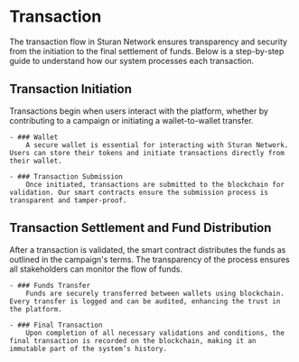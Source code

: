 # Transaction

The transaction flow in Sturan Network ensures transparency and security from the initiation to the final settlement of funds. Below is a step-by-step guide to understand how our system processes each transaction.

## Transaction Initiation

Transactions begin when users interact with the platform, whether by contributing to a campaign or initiating a wallet-to-wallet transfer.

    - ### Wallet
        A secure wallet is essential for interacting with Sturan Network. Users can store their tokens and initiate transactions directly from their wallet.

    - ### Transaction Submission
        Once initiated, transactions are submitted to the blockchain for validation. Our smart contracts ensure the submission process is transparent and tamper-proof.

## Transaction Settlement and Fund Distribution
After a transaction is validated, the smart contract distributes the funds as outlined in the campaign's terms. The transparency of the process ensures all stakeholders can monitor the flow of funds.

    - ### Funds Transfer
        Funds are securely transferred between wallets using blockchain. Every transfer is logged and can be audited, enhancing the trust in the platform.
    
    - ### Final Transaction
        Upon completion of all necessary validations and conditions, the final transaction is recorded on the blockchain, making it an immutable part of the system’s history.